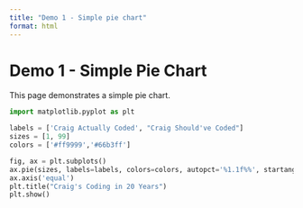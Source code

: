 ```yaml
---
title: "Demo 1 - Simple pie chart"
format: html
---
```


# Demo 1 - Simple Pie Chart

This page demonstrates a simple pie chart.

```python
import matplotlib.pyplot as plt

labels = ['Craig Actually Coded', "Craig Should've Coded"]
sizes = [1, 99]
colors = ['#ff9999','#66b3ff']

fig, ax = plt.subplots()
ax.pie(sizes, labels=labels, colors=colors, autopct='%1.1f%%', startangle=90)
ax.axis('equal')
plt.title("Craig's Coding in 20 Years")
plt.show()
```
